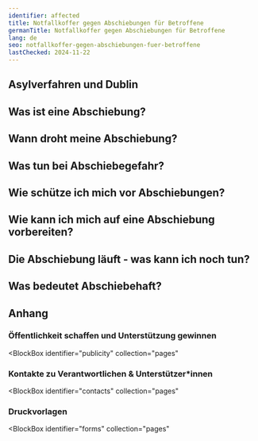 ```yaml
---
identifier: affected
title: Notfallkoffer gegen Abschiebungen für Betroffene
germanTitle: Notfallkoffer gegen Abschiebungen für Betroffene
lang: de
seo: notfallkoffer-gegen-abschiebungen-fuer-betroffene
lastChecked: 2024-11-22
---
```



<Block identifier="kit-intro" />

<Block identifier="kit-advice" />

## Asylverfahren und Dublin

<Block identifier="kit-procedure-dublin" />

## Was ist eine Abschiebung?

<Block identifier="kit-deportation-definition" />

## Wann droht meine Abschiebung?

<Block identifier="kit-deportation-risk" />

## Was tun bei Abschiebegefahr?

<Block identifier="kit-stress" />

<Block identifier="kit-residence" />

## Wie schütze ich mich vor Abschiebungen?

<Block identifier="kit-prevent-deportation" />

## Wie kann ich mich auf eine Abschiebung vorbereiten?

<Block identifier="kit-prepare-deportation" />

## Die Abschiebung läuft - was kann ich noch tun?

<Block identifier="kit-police" />

<Block identifier="kit-ongoing-deportation" />

## Was bedeutet Abschiebehaft?

<Block identifier="kit-detention" />

## Anhang

<Block identifier="kit-outro" />

### Öffentlichkeit schaffen und Unterstützung gewinnen

<BlockBox
  identifier="publicity"
  collection="pages"
>
  <Block
    identifier="publicity"
    collection="pages"
  />
</BlockBox>

### Kontakte zu Verantwortlichen & Unterstützer\*innen

<BlockBox
  identifier="contacts"
  collection="pages"
>
  <Block
    identifier="contacts"
    collection="pages"
  />
</BlockBox>

### Druckvorlagen

<BlockBox
  identifier="forms"
  collection="pages"
>
  <Block
    identifier="forms"
    collection="pages"
  />
</BlockBox>
